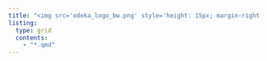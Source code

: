 ```yaml
---
title: "<img src='odeka_logo_bw.png' style='height: 15px; margin-right: 24px; margin-left: 70px;'>Projects<img src='odeka_logo_bw.png' style='height: 15px; margin-left: 24px;'>"
listing:
  type: grid
  contents:
    - "*.qmd"
---
```

